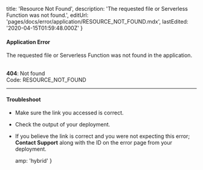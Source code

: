 
  title: 'Resource Not Found',
  description: 'The requested file or Serverless Function was not found.',
  editUrl: 'pages/docs/error/application/RESOURCE_NOT_FOUND.mdx',
  lastEdited: '2020-04-15T01:59:48.000Z'
}

#### Application Error

The requested file or Serverless Function was not found in the application.

<br />

<Note label={false}>
  <b>404</b>: Not found
  <br />
  Code: <InlineCode>RESOURCE_NOT_FOUND</InlineCode>
</Note>

---

#### Troubleshoot

- Make sure the link you accessed is correct.
- Check the output of your deployment.
- If you believe the link is correct and you were not expecting this error; **<EmailLink type="support">Contact Support</EmailLink>** along with the ID on the error page from your deployment.


  amp: 'hybrid'
}
